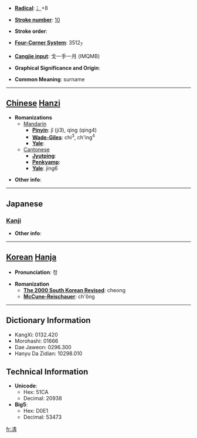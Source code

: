 * '''[[Wiktionary:Chinese radical index| Radical]]''': [[Wiktionary:Chinese radical index 冫|冫]]+8

* '''[[Wiktionary:Chinese total strokes index|Stroke number]]''': [[Wiktionary:Chinese total strokes index 10|10]]

* '''Stroke order''': 

* '''[[Wiktionary:Chinese four corner index|Four-Corner System]]''': 3512<sub>7</sub>

* '''[[Wiktionary:Chinese Cangjie index|Cangjie input]]''': 戈一手一月 (IMQMB)

* '''Graphical Significance and Origin''': 

* '''Common Meaning''': surname

----

== [[Chinese]] [[Hanzi]] ==

* '''Romanizations'''
** [[Mandarin]]
*** '''[[Pinyin]]''': jǐ (ji3), qìng (qing4)
*** '''[[Wade-Giles]]''': chi<sup>3</sup>, ch'ing<sup>4</sup>
*** '''[[Yale]]''': 
**[[Cantonese]]
***'''[[Jyutping]]''':
***'''[[Penkyamp]]''': 
***'''[[Yale]]''': jing6

* '''Other info''': 

----

==Japanese==
===[[Kanji]]===
{{kanji|on readings=[[せい]] (sei), [[しゃう]] (shau)
|kun readings=[[さむい]] (samui), [[すずしい]] (suzushii)
}}

* '''Other info''':  

----

== [[Korean]] [[Hanja]] ==

* '''Pronunciation''': 청

* '''Romanization'''
** '''[[The 2000 South Korean Revised Romanization|The 2000 South Korean Revised]]''': cheong
** '''[[McCune-Reischauer]]''': ch'ŏng

----

== Dictionary Information ==

* KangXi: 0132.420
* Morohashi: 01666
* Dae Jaweon: 0296.300
* Hanyu Da Zidian: 10298.010

== Technical Information ==

* '''Unicode''':
** Hex: 51CA
** Decimal: 20938
* '''Big5''':
** Hex: D0E1
** Decimal: 53473

[[fr:凊]]
